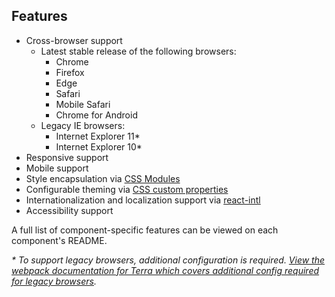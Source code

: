 
## Features

<div className="tui-illustration-grid">
<div className="tui-illustration-grid-col">

* Cross-browser support
  * Latest stable release of the following browsers:
    * Chrome
    * Firefox
    * Edge
    * Safari
    * Mobile Safari
    * Chrome for Android
  * Legacy IE browsers:
    * Internet Explorer 11\*
    * Internet Explorer 10\*
* Responsive support
* Mobile support
* Style encapsulation via [CSS Modules](https://github.com/css-modules/css-modules)
* Configurable theming via [CSS custom properties](https://www.smashingmagazine.com/2017/04/start-using-css-custom-properties/)
* Internationalization and localization support via [react-intl](https://github.com/yahoo/react-intl/wiki)
* Accessibility support

A full list of component-specific features can be viewed on each component's README.

_\* To support legacy browsers, additional configuration is required. [View the webpack documentation for Terra which covers additional config required for legacy browsers](https://engineering.cerner.com/terra-ui/#/getting-started/terra-ui/getting-started/webpack)._

</div>
<div className="tui-illustration-grid-col tui-illustration-grid-col-illustration">
<StaticAssetsIcon />
</div>
</div>